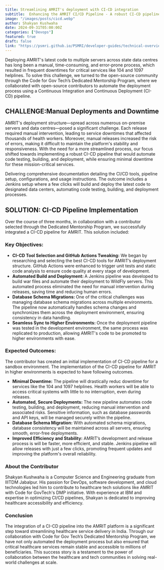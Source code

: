 ```yaml
---
title: Streamlining AMRIT's deployment with CI-CD integration
subtitle:  Enhancing the AMRIT CI/CD Pipeline - A robust CI-CD pipeline to improve development efficiency and reduce deployment risks.
image: "/images/posts/cicd.webp"
author: Shakyan Kushwaha
date: 2024-09-31T05:00:00Z
categories: ["Devops"]
featured: true
draft: false
link: "https://psmri.github.io/PSMRI/developer-guides/technical-overview/"
---
```

Deploying AMRIT's latest code to multiple servers across state data centres has long been a manual, time-consuming, and error-prone process, which resulted in frequent downtimes for critical services like 104 and 1097 helplines.
To solve this challenge, we turned to the open-source community through the Code for Gov Tech’s Dedicated Mentorship Program, where we collaborated with open-source contributors to automate the deployment process using a Continuous Integration and Continuous Deployment (CI-CD) pipeline.


<strong>
<h2>CHALLENGE:Manual Deployments and Downtime</h2>
</strong>
AMRIT's deployment structure—spread across numerous on-premise servers and data centres—posed a significant challenge. Each release required manual intervention, leading to service downtimes that affected thousands of health workers. Moreover, manual releases increased the risk of errors, making it difficult to maintain the platform's stability and responsiveness.
With the need for a more streamlined process, our focus shifted towards implementing a robust CI-CD pipeline that would automate code testing, building, and deployment, while ensuring minimal downtime for these mission-critical services.


Delivering comprehensive documentation detailing the CI/CD tools, pipeline setup, configurations, and usage instructions. The outcome includes a Jenkins setup where a few clicks will build and deploy the latest code to designated data centers, automating code testing, building, and deployment processes.


<strong><h2>SOLUTION:  CI-CD Pipeline Implementation</h2></strong>

Over the course of three months, in collaboration with a contributor selected through the Dedicated Mentorship Program, we successfully integrated a CI-CD pipeline for AMRIT. This solution included:

<h3>Key Objectives:</h3>
<ul>
<li>
<strong>CI-CD Tool Selection and GitHub Actions Tweaking:</strong>
 We began by researching and selecting the best CI-CD tools for AMRIT’s deployment structure. GitHub Actions were enhanced to trigger unit tests and static code analysis to ensure code quality at every stage of development.
 </li>

<li>
<strong>Automated Build and Deployment: </strong>
 A Jenkins pipeline was developed to build war files and automate their deployment to WildFly servers. This automated process eliminated the need for manual intervention during releases, saving time and reducing human errors.
 </li>

<li>
<strong>Database Schema Migrations: </strong>
 One of the critical challenges was managing database schema migrations across multiple environments. The pipeline now automatically handles schema changes and synchronizes them across the deployment environment, ensuring consistency in data handling.
 </li>

<li>
<strong>Seamless Sync to Higher Environments: </strong>
 Once the deployment pipeline was tested in the development environment, the same process was replicated to production, allowing AMRIT's code to be promoted to higher environments with ease.
 </li>

</ul>

<h3>Expected Outcomes:</h3>

The contributor has created an initial implementation of CI-CD pipeline for a sandbox environment.  The implementation of the CI-CD pipeline for AMRIT in higher environments is expected to have following outcomes.
<ul>
<li>
<strong>Minimal Downtime:</strong> The pipeline  will drastically reduc downtime for services like the 104 and 1097 helplines. Health workers will be able to access critical systems with little to no interruption, even during releases.
</li>
<li>
<strong>Automated, Secure Deployments:</strong> The new pipeline automates code testing, building, and deployment, reducing manual intervention and associated risks. Sensitive information, such as database passwords and API keys, will be managed securely within the pipeline.
</li>
<li>
<strong>Database Schema Migration:</strong> With automated schema migrations, database consistency will be maintained across all servers, ensuring smooth, error-free deployments.
</li>
<li>
<strong>Improved Efficiency and Stability:</strong> AMRIT’s development and release process is will be faster, more efficient, and stable. Jenkins pipeline will allow releases with just a few clicks, promoting frequent updates and improving the platform's overall reliability.
</li>
</ul>

<h3>About the Contributor</h3>

Shakyan Kushwaha is a Computer Science and Engineering graduate from IIITDM Jabalpur. His passion for DevOps, software development, and cloud technologies led him to contribute to healthcare tech solutions like AMRIT with Code for GovTech's DMP initiative. With experience at IBM and expertise in optimizing CI/CD pipelines, Shakyan is dedicated to improving healthcare accessibility and efficiency.

<h3>Conclusion</h3>

The integration of a CI-CD pipeline into the AMRIT platform is a significant step toward streamlining healthcare service delivery in India. Through our collaboration with Code for Gov Tech’s Dedicated Mentorship Program, we have not only automated the deployment process but also ensured that critical healthcare services remain stable and accessible to millions of beneficiaries. This success story is a testament to the power of collaboration between the healthcare and tech communities in solving real-world challenges at scale.
